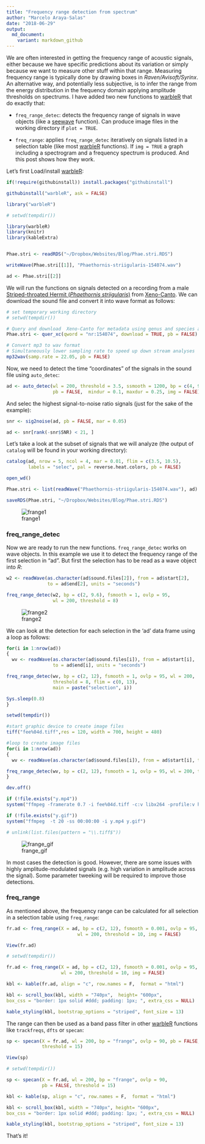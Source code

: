 ```yaml
---
title: "Frequency range detection from spectrum"
author: "Marcelo Araya-Salas"
date: "2018-06-29"
output: 
  md_document:
    variant: markdown_github
---
```


We are often interested in getting the frequency range of acoustic signals, either because we have specific predictions about its variation or simply because we want to measure other stuff within that range. Measuring frequency range is typically done by drawing boxes in *Raven/Avisoft/Syrinx*. An alternative way, and potentially less subjective, is to infer the range from the energy distribution in the frequency domain applying amplitude thresholds on spectrums. I have added two new functions to [warbleR](https://cran.r-project.org/package=warbleR) that do exactly that:

* `freq_range_detec`: detects the frequency range of signals in wave objects (like a [seewave](https://cran.r-project.org/package=seewave) function). Can produce image files in the working directory if `plot = TRUE`.

* `freq_range`: applies `freq_range_detec` iteratively on signals listed in a selection table (like most [warbleR](https://cran.r-project.org/package=warbleR) functions). If `img = TRUE` a graph including a spectrogram and a frequency spectrum is produced. And this post shows how they work.

 Let's first Load/install [warbleR](https://cran.r-project.org/package=warbleR):
 
```r

if(!require(githubinstall)) install.packages("githubinstall")

githubinstall("warbleR", ask = FALSE)

library("warbleR")

```

```r

# setwd(tempdir())

library(warbleR)
library(knitr)
library(kableExtra)


Phae.stri <- readRDS("~/Dropbox/Websites/Blog/Phae.stri.RDS")

writeWave(Phae.stri[[1]], "Phaethornis-striigularis-154074.wav")

ad <- Phae.stri[[2]]


```

We will run the functions on signals detected on a recording from a male [Striped-throated Hermit (*Phaethornis striigularis*)](https://neotropical.birds.cornell.edu/Species-Account/nb/species/stther2/overview) from [Xeno-Canto](http://xeno-canto.org). We can download the sound file and convert it into wave format as follows:

```r

# set temporary working directory
# setwd(tempdir())

# Query and download  Xeno-Canto for metadata using genus and species as keywords
Phae.stri <- quer_xc(qword = "nr:154074", download = TRUE, pb = FALSE)

# Convert mp3 to wav format
# Simultaneously lower sampling rate to speed up down stream analyses
mp32wav(samp.rate = 22.05, pb = FALSE)

```

Now, we need to detect the time "coordinates" of the signals in the sound file using `auto_detec`:

```r

ad <- auto_detec(wl = 200, threshold = 3.5, ssmooth = 1200, bp = c(4, 9.6), 
                 pb = FALSE,  mindur = 0.1, maxdur = 0.25, img = FALSE)

```

And selec the highest signal-to-noise ratio signals (just for the sake of the example):

```r
snr <- sig2noise(ad, pb = FALSE, mar = 0.05)

ad <- snr[rank(-snr$SNR) < 21, ]

```

Let's take a look at the subset of signals that we will analyze (the output of `catalog` will be found in your working directory):

```r

catalog(ad, nrow = 5, ncol = 4, mar = 0.01, flim = c(3.5, 10.5), 
        labels = "selec", pal = reverse.heat.colors, pb = FALSE)

open_wd()

```

```r

Phae.stri <- list(readWave("Phaethornis-striigularis-154074.wav"), ad)

saveRDS(Phae.stri, "~/Dropbox/Websites/Blog/Phae.stri.RDS")

```

![frange1](/img/frange_catalog.png)

### freq_range_detec

Now we are ready to run the new functions. `freq_range_detec` works on wave objects. In this example we use it to detect the frequency range of the first selection in "ad". But first the selection has to be read as a wave object into *R*: 

```r

w2 <- readWave(as.character(ad$sound.files[2]), from = ad$start[2], 
               to = ad$end[2], units = "seconds")

freq_range_detec(w2, bp = c(2, 9.6), fsmooth = 1, ovlp = 95, 
                 wl = 200, threshold = 8)

```

![frange2](/img/frange_freq_range_detec.png)

We can look at the detection for each selection in the 'ad' data frame using a loop as follows:

```r

for(i in 1:nrow(ad))
{
  wv <- readWave(as.character(ad$sound.files[i]), from = ad$start[i], 
                 to = ad$end[i], units = "seconds")

freq_range_detec(wv, bp = c(2, 12), fsmooth = 1, ovlp = 95, wl = 200, 
                 threshold = 8, flim = c(0, 13), 
                 main = paste("selection", i))

Sys.sleep(0.8)
}
```


```r

setwd(tempdir())

#start graphic device to create image files
tiff("fee%04d.tiff",res = 120, width = 700, height = 480)

#loop to create image files 
for(i in 1:nrow(ad))
{
  wv <- readWave(as.character(ad$sound.files[i]), from = ad$start[i], to = ad$end[i], units = "seconds")

freq_range_detec(wv, bp = c(2, 12), fsmooth = 1, ovlp = 95, wl = 200, threshold = 8, flim = c(0, 13), main = paste("selection", i))
}

dev.off()

if (!file.exists("y.mp4"))
system("ffmpeg -framerate 0.7 -i fee%04d.tiff -c:v libx264 -profile:v high -crf 2 -pix_fmt yuv420p y.mp4")

if (!file.exists("y.gif"))
system("ffmpeg  -t 20 -ss 00:00:00 -i y.mp4 y.gif")

# unlink(list.files(pattern = "\\.tiff$"))

```

![frange_gif](/img/frange_2.gif)

In most cases the detection is good. However, there are some issues with highly amplitude-modulated signals (e.g. high variation in amplitude across the signal). Some parameter tweeking will be required to improve those detections. 


### freq_range

As mentioned above, the frequency range can be calculated for all selection in a selection table using `freq_range`:

```r

fr.ad <- freq_range(X = ad, bp = c(2, 12), fsmooth = 0.001, ovlp = 95, 
                          wl = 200, threshold = 10, img = FALSE)

View(fr.ad)

```

```r
# setwd(tempdir())

fr.ad <- freq_range(X = ad, bp = c(2, 12), fsmooth = 0.001, ovlp = 95, 
                    wl = 200, threshold = 10, img = FALSE)

kbl <- kable(fr.ad, align = "c", row.names = F,  format = "html")

kbl <- scroll_box(kbl, width = "740px",  height= "600px",
box_css = "border: 1px solid #ddd; padding: 1px; ", extra_css = NULL)

kable_styling(kbl, bootstrap_options = "striped", font_size = 13)
```

The range can then be used as a band pass filter in other [warbleR](https://cran.r-project.org/package=warbleR) functions like `trackfreqs`, `dfts` or `specan`:

```r

sp <- specan(X = fr.ad, wl = 200, bp = "frange", ovlp = 90, pb = FALSE, 
             threshold = 15)

View(sp)

```


```r
# setwd(tempdir())

sp <- specan(X = fr.ad, wl = 200, bp = "frange", ovlp = 90, 
             pb = FALSE, threshold = 15)

kbl <- kable(sp, align = "c", row.names = F,  format = "html")

kbl <- scroll_box(kbl, width = "740px", height= "600px",
box_css = "border: 1px solid #ddd; padding: 1px; ", extra_css = NULL) 

kable_styling(kbl, bootstrap_options = "striped", font_size = 13)
```

That's it!
